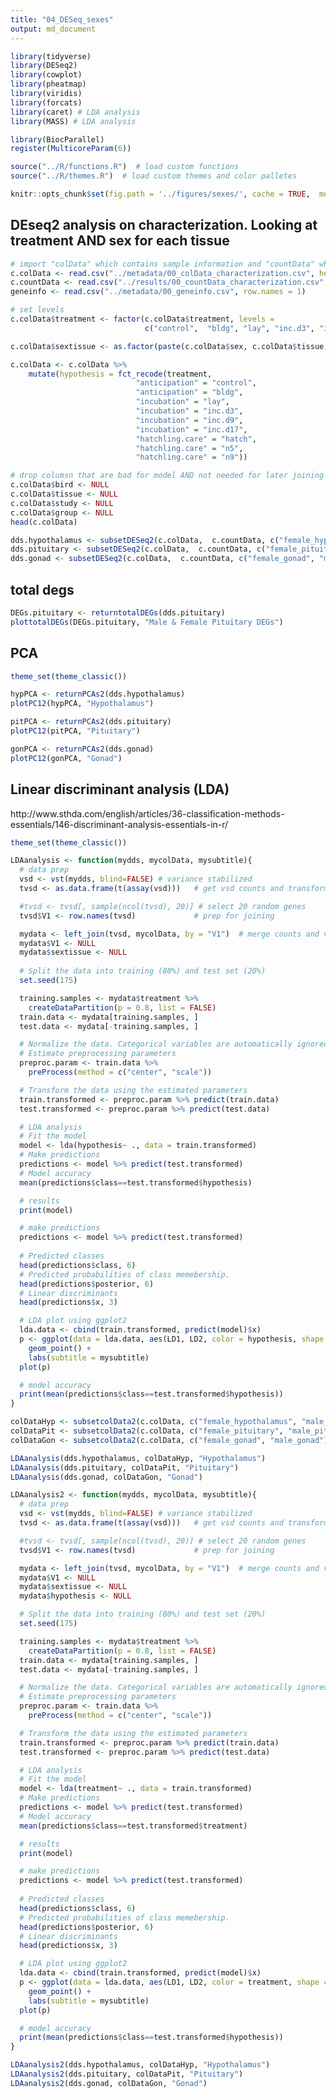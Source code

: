```yaml
---
title: "04_DESeq_sexes"
output: md_document
---
```


```r

library(tidyverse)
library(DESeq2)
library(cowplot)
library(pheatmap)
library(viridis)
library(forcats)
library(caret) # LDA analysis
library(MASS) # LDA analysis

library(BiocParallel)
register(MulticoreParam(6))

source("../R/functions.R")  # load custom functions 
source("../R/themes.R")  # load custom themes and color palletes

knitr::opts_chunk$set(fig.path = '../figures/sexes/', cache = TRUE,  message=F, comment=FALSE, warning=FALSE)
```

## DEseq2 analysis on characterization. Looking at treatment AND sex for each tissue

```r
# import "colData" which contains sample information and "countData" which contains read counts
c.colData <- read.csv("../metadata/00_colData_characterization.csv", header = T, row.names = 1)
c.countData <- read.csv("../results/00_countData_characterization.csv", header = T, row.names = 1)
geneinfo <- read.csv("../metadata/00_geneinfo.csv", row.names = 1)

# set levels
c.colData$treatment <- factor(c.colData$treatment, levels = 
                              c("control",  "bldg", "lay", "inc.d3", "inc.d9", "inc.d17", "hatch", "n5", "n9"))

c.colData$sextissue <- as.factor(paste(c.colData$sex, c.colData$tissue, sep = "_"))

c.colData <- c.colData %>%
    mutate(hypothesis = fct_recode(treatment,
                            "anticipation" = "control",
                            "anticipation" = "bldg",
                            "incubation" = "lay",
                            "incubation" = "inc.d3",
                            "incubation" = "inc.d9",
                            "incubation" = "inc.d17",
                            "hatchling.care" = "hatch",
                            "hatchling.care" = "n5",
                            "hatchling.care" = "n9"))

# drop columsn that are bad for model AND not needed for later joining
c.colData$bird <- NULL
c.colData$tissue <- NULL
c.colData$study <- NULL
c.colData$group <- NULL
head(c.colData)
```



```r
dds.hypothalamus <- subsetDESeq2(c.colData,  c.countData, c("female_hypothalamus","male_hypothalamus") )
dds.pituitary <- subsetDESeq2(c.colData,  c.countData, c("female_pituitary", "male_pituitary" ) )
dds.gonad <- subsetDESeq2(c.colData,  c.countData, c("female_gonad", "male_gonad") )
```


## total degs

```r
DEGs.pituitary <- returntotalDEGs(dds.pituitary)
plottotalDEGs(DEGs.pituitary, "Male & Female Pituitary DEGs")
```





## PCA

```r
theme_set(theme_classic())

hypPCA <- returnPCAs2(dds.hypothalamus)
plotPC12(hypPCA, "Hypothalamus")

pitPCA <- returnPCAs2(dds.pituitary)
plotPC12(pitPCA, "Pituitary")

gonPCA <- returnPCAs2(dds.gonad)
plotPC12(gonPCA, "Gonad")

```


## Linear discriminant analysis (LDA)

http://www.sthda.com/english/articles/36-classification-methods-essentials/146-discriminant-analysis-essentials-in-r/

```r
theme_set(theme_classic())

LDAanalysis <- function(mydds, mycolData, mysubtitle){
  # data prep
  vsd <- vst(mydds, blind=FALSE) # variance stabilized 
  tvsd <- as.data.frame(t(assay(vsd)))   # get vsd counts and transform

  #tvsd <- tvsd[, sample(ncol(tvsd), 20)] # select 20 random genes
  tvsd$V1 <- row.names(tvsd)             # prep for joining

  mydata <- left_join(tvsd, mycolData, by = "V1")  # merge counts and variables
  mydata$V1 <- NULL
  mydata$sextissue <- NULL
  
  # Split the data into training (80%) and test set (20%)
  set.seed(175)

  training.samples <- mydata$treatment %>%
    createDataPartition(p = 0.8, list = FALSE)
  train.data <- mydata[training.samples, ]
  test.data <- mydata[-training.samples, ]

  # Normalize the data. Categorical variables are automatically ignored.
  # Estimate preprocessing parameters
  preproc.param <- train.data %>% 
    preProcess(method = c("center", "scale"))

  # Transform the data using the estimated parameters
  train.transformed <- preproc.param %>% predict(train.data)
  test.transformed <- preproc.param %>% predict(test.data)

  # LDA analysis
  # Fit the model
  model <- lda(hypothesis~ ., data = train.transformed)
  # Make predictions
  predictions <- model %>% predict(test.transformed)
  # Model accuracy
  mean(predictions$class==test.transformed$hypothesis)

  # results
  print(model)

  # make predictions
  predictions <- model %>% predict(test.transformed)
  
  # Predicted classes
  head(predictions$class, 6)
  # Predicted probabilities of class memebership.
  head(predictions$posterior, 6) 
  # Linear discriminants
  head(predictions$x, 3)

  # LDA plot using ggplot2 
  lda.data <- cbind(train.transformed, predict(model)$x)
  p <- ggplot(data = lda.data, aes(LD1, LD2, color = hypothesis, shape = sex)) +
    geom_point() +
    labs(subtitle = mysubtitle)
  plot(p)

  # model accuracy 
  print(mean(predictions$class==test.transformed$hypothesis))
}

colDataHyp <- subsetcolData2(c.colData, c("female_hypothalamus", "male_hypothalamus"))
colDataPit <- subsetcolData2(c.colData, c("female_pituitary", "male_pituitary"))
colDataGon <- subsetcolData2(c.colData, c("female_gonad", "male_gonad"))

LDAanalysis(dds.hypothalamus, colDataHyp, "Hypothalamus")
LDAanalysis(dds.pituitary, colDataPit, "Pituitary")
LDAanalysis(dds.gonad, colDataGon, "Gonad")
```

```r

LDAanalysis2 <- function(mydds, mycolData, mysubtitle){
  # data prep
  vsd <- vst(mydds, blind=FALSE) # variance stabilized 
  tvsd <- as.data.frame(t(assay(vsd)))   # get vsd counts and transform

  #tvsd <- tvsd[, sample(ncol(tvsd), 20)] # select 20 random genes
  tvsd$V1 <- row.names(tvsd)             # prep for joining

  mydata <- left_join(tvsd, mycolData, by = "V1")  # merge counts and variables
  mydata$V1 <- NULL
  mydata$sextissue <- NULL
  mydata$hypothesis <- NULL

  # Split the data into training (80%) and test set (20%)
  set.seed(175)

  training.samples <- mydata$treatment %>%
    createDataPartition(p = 0.8, list = FALSE)
  train.data <- mydata[training.samples, ]
  test.data <- mydata[-training.samples, ]

  # Normalize the data. Categorical variables are automatically ignored.
  # Estimate preprocessing parameters
  preproc.param <- train.data %>% 
    preProcess(method = c("center", "scale"))

  # Transform the data using the estimated parameters
  train.transformed <- preproc.param %>% predict(train.data)
  test.transformed <- preproc.param %>% predict(test.data)

  # LDA analysis
  # Fit the model
  model <- lda(treatment~ ., data = train.transformed)
  # Make predictions
  predictions <- model %>% predict(test.transformed)
  # Model accuracy
  mean(predictions$class==test.transformed$treatment)

  # results
  print(model)

  # make predictions
  predictions <- model %>% predict(test.transformed)
  
  # Predicted classes
  head(predictions$class, 6)
  # Predicted probabilities of class memebership.
  head(predictions$posterior, 6) 
  # Linear discriminants
  head(predictions$x, 3)

  # LDA plot using ggplot2 
  lda.data <- cbind(train.transformed, predict(model)$x)
  p <- ggplot(data = lda.data, aes(LD1, LD2, color = treatment, shape = sex)) +
    geom_point() +
    labs(subtitle = mysubtitle)
  plot(p)

  # model accuracy 
  print(mean(predictions$class==test.transformed$hypothesis))
}

LDAanalysis2(dds.hypothalamus, colDataHyp, "Hypothalamus")
LDAanalysis2(dds.pituitary, colDataPit, "Pituitary")
LDAanalysis2(dds.gonad, colDataGon, "Gonad")

```


